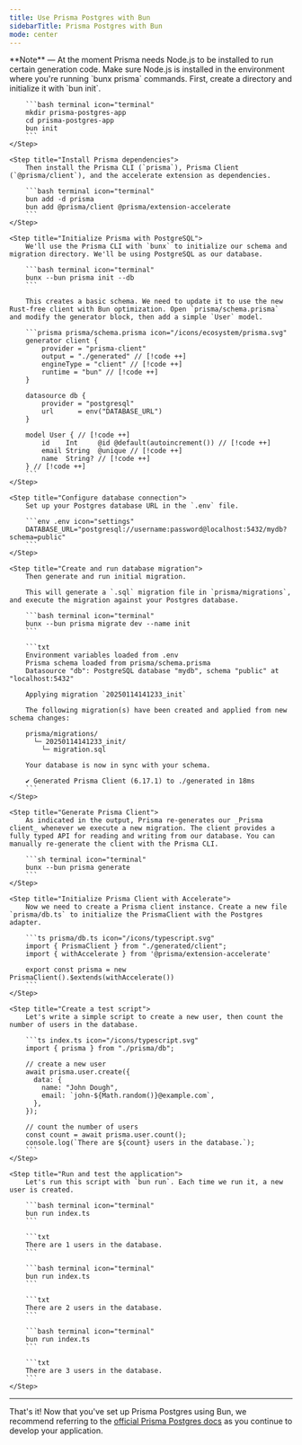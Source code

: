 ```yaml
---
title: Use Prisma Postgres with Bun
sidebarTitle: Prisma Postgres with Bun
mode: center
---
```


<Note>
	**Note** — At the moment Prisma needs Node.js to be installed to run certain generation code. Make
	sure Node.js is installed in the environment where you're running `bunx prisma` commands.
</Note>

<Steps>
	<Step title="Create a new project">
		First, create a directory and initialize it with `bun init`.

    	```bash terminal icon="terminal"
    	mkdir prisma-postgres-app
    	cd prisma-postgres-app
    	bun init
    	```
    </Step>

    <Step title="Install Prisma dependencies">
    	Then install the Prisma CLI (`prisma`), Prisma Client (`@prisma/client`), and the accelerate extension as dependencies.

    	```bash terminal icon="terminal"
    	bun add -d prisma
    	bun add @prisma/client @prisma/extension-accelerate
    	```
    </Step>

    <Step title="Initialize Prisma with PostgreSQL">
    	We'll use the Prisma CLI with `bunx` to initialize our schema and migration directory. We'll be using PostgreSQL as our database.

    	```bash terminal icon="terminal"
    	bunx --bun prisma init --db
    	```

    	This creates a basic schema. We need to update it to use the new Rust-free client with Bun optimization. Open `prisma/schema.prisma` and modify the generator block, then add a simple `User` model.

    	```prisma prisma/schema.prisma icon="/icons/ecosystem/prisma.svg"
    	generator client {
    		provider = "prisma-client"
    		output = "./generated" // [!code ++]
    		engineType = "client" // [!code ++]
    		runtime = "bun" // [!code ++]
    	}

    	datasource db {
    		provider = "postgresql"
    		url      = env("DATABASE_URL")
    	}

    	model User { // [!code ++]
    		id    Int     @id @default(autoincrement()) // [!code ++]
    		email String  @unique // [!code ++]
    		name  String? // [!code ++]
    	} // [!code ++]
    	```
    </Step>

    <Step title="Configure database connection">
    	Set up your Postgres database URL in the `.env` file.

    	```env .env icon="settings"
    	DATABASE_URL="postgresql://username:password@localhost:5432/mydb?schema=public"
    	```
    </Step>

    <Step title="Create and run database migration">
    	Then generate and run initial migration.

    	This will generate a `.sql` migration file in `prisma/migrations`, and execute the migration against your Postgres database.

    	```bash terminal icon="terminal"
    	bunx --bun prisma migrate dev --name init
    	```

    	```txt
    	Environment variables loaded from .env
    	Prisma schema loaded from prisma/schema.prisma
    	Datasource "db": PostgreSQL database "mydb", schema "public" at "localhost:5432"

    	Applying migration `20250114141233_init`

    	The following migration(s) have been created and applied from new schema changes:

    	prisma/migrations/
    	  └─ 20250114141233_init/
    	    └─ migration.sql

    	Your database is now in sync with your schema.

    	✔ Generated Prisma Client (6.17.1) to ./generated in 18ms
    	```
    </Step>

    <Step title="Generate Prisma Client">
    	As indicated in the output, Prisma re-generates our _Prisma client_ whenever we execute a new migration. The client provides a fully typed API for reading and writing from our database. You can manually re-generate the client with the Prisma CLI.

    	```sh terminal icon="terminal"
    	bunx --bun prisma generate
    	```
    </Step>

    <Step title="Initialize Prisma Client with Accelerate">
    	Now we need to create a Prisma client instance. Create a new file `prisma/db.ts` to initialize the PrismaClient with the Postgres adapter.

    	```ts prisma/db.ts icon="/icons/typescript.svg"
    	import { PrismaClient } from "./generated/client";
    	import { withAccelerate } from '@prisma/extension-accelerate'

    	export const prisma = new PrismaClient().$extends(withAccelerate())
    	```
    </Step>

    <Step title="Create a test script">
    	Let's write a simple script to create a new user, then count the number of users in the database.

    	```ts index.ts icon="/icons/typescript.svg"
    	import { prisma } from "./prisma/db";

    	// create a new user
    	await prisma.user.create({
    	  data: {
    	    name: "John Dough",
    	    email: `john-${Math.random()}@example.com`,
    	  },
    	});

    	// count the number of users
    	const count = await prisma.user.count();
    	console.log(`There are ${count} users in the database.`);
    	```
    </Step>

    <Step title="Run and test the application">
    	Let's run this script with `bun run`. Each time we run it, a new user is created.

    	```bash terminal icon="terminal"
    	bun run index.ts
    	```

    	```txt
    	There are 1 users in the database.
    	```

    	```bash terminal icon="terminal"
    	bun run index.ts
    	```

    	```txt
    	There are 2 users in the database.
    	```

    	```bash terminal icon="terminal"
    	bun run index.ts
    	```

    	```txt
    	There are 3 users in the database.
    	```
    </Step>

</Steps>

---

That's it! Now that you've set up Prisma Postgres using Bun, we recommend referring to the [official Prisma Postgres docs](https://www.prisma.io/docs/postgres) as you continue to develop your application.
